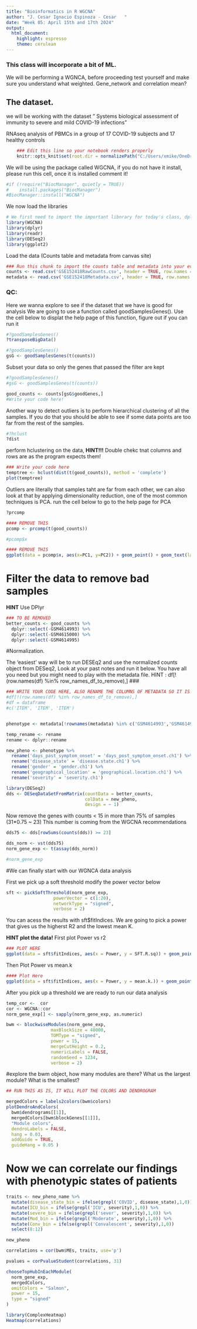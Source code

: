 ```yaml
---
title: "Bioinformatics in R WGCNA"
author: "J. Cesar Ignacio Espinoza - Cesar   "
date: "Week 05: April 15th and 17th 2024"
output: 
  html_document: 
    highlight: espresso
    theme: cerulean
---
```


### This class will incorporate a bit of ML.

We will be performing a WGNCA, before proceeding test yourself and make sure you understand what weighted. Gene_network and correlation mean?


## The dataset.  
 we will be working with the dataset "	Systems biological assessment of immunity to severe and mild COVID-19 infections" 
 
RNAseq analysis of PBMCs in a group of 17 COVID-19 subjects and 17 healthy controls


```r
    ### Edit this line so your notebook renders properly
    knitr::opts_knit$set(root.dir = normalizePath("C:/Users/xmike/OneDrive/Desktop/Coding_in_R/Week 4")) 
```
We will be using the package called WGCNA, if you do not have it install, please run this cell, once it is installed comment it!
```r
#if (!require("BiocManager", quietly = TRUE))
#    install.packages("BiocManager")
#BiocManager::install("WGCNA")
```

We now load the libraries
```r
# We first need to import the important libnrary for today's class, dplyr
library(WGCNA)
library(dplyr)
library(readr)
library(DESeq2)
library(ggplot2)
```

Load the data (Counts table and metadata from canvas site)

```r
### Run this chunk to import the counts table and metadata into your evironment.
counts <- read.csv('GSE152418RawCounts.csv', header = TRUE, row.names = 1)
metadata <- read.csv('GSE152418Metadata.csv', header = TRUE, row.names = 1)

```

### QC:
Here we wanna explore to see if the dataset that we have is good for analysis
We are going to use a function called goodSamplesGenes(). Use the cell below to displat the help page of this function, figure out if you can run it

```r
#?goodSamplesGenes()
?transposeBigData()
```

```r
#?goodSamplesGenes()
gsG <- goodSamplesGenes(t(counts))
```
Subset your data so only the genes that passed the filter are kept

```r
#?goodSamplesGenes()
#gsG <- goodSamplesGenes(t(counts))

```

```r

good_counts <- counts[gsG$goodGenes,]
#Write your code here!
```

Another way to detect outliers is to perform hierarchical clustering of all the samples. If you do that you should be able to see if some data points are too far from the rest of the samples.

```r
#?hclust
?dist
```

perform hclustering on the data, **HINT!!!** Double chekc tnat columns and rows are as the program expects them!

```r
### Write your code here
temptree <- hclust(dist(t(good_counts)), method = 'complete')
plot(temptree)
```

Outliers are literally that samples taht are far from each other, we can also look at that by applying dimensionality reduction, one of the most common techniques is PCA. run the cell below to go to the help page for PCA

```r
?prcomp
```


```r
#### REMOVE THIS 
pcomp <- prcomp(t(good_counts))

```

```r
#pcomp$x
```

```r
#### REMOVE THIS 
ggplot(data = pcomp$x, aes(x=PC1, y=PC2)) + geom_point() + geom_text(label = rownames(pcomp$x))
```

# Filter the data to remove bad samples
**HINT** Use DPlyr

```r
### TO BE REMOVED
better_counts <- good_counts %>%
  dplyr::select(-GSM4614993) %>%
  dplyr::select(-GSM4615000) %>%
  dplyr::select(-GSM4614995)
```

#Normalization. 

The 'easiest' way will be to run DESEq2 and use the normalized counts object from DESeq2, Look at your past notes and run it below. You have all you need but you might need to play with the metadata file.
HINT : df[!(row.names(df) %in% row_names_df_to_remove),] ### 

```r

### WRITE YOUR CODE HERE, ALSO RENAME THE COLUMNS OF METADATA SO IT IS EASIER TO READ, REMOVE 'DOTS' 
#df[!(row.names(df) %in% row_names_df_to_remove),]
#df = dataframe
#c('ITEM', 'ITEM', 'ITEM')


phenotype <- metadata[!rownames(metadata) %in% c('GSM4614993','GSM4614995','GSM4615000'),]

temp_rename <- rename
rename <- dplyr::rename

```

```r
new_pheno <- phenotype %>%
  rename('days_past_symptom_onset' = 'days_post_symptom_onset.ch1') %>%
  rename('disease_state' = 'disease.state.ch1') %>%
  rename('gender' = 'gender.ch1') %>%
  rename('geographical_location' = 'geographical.location.ch1') %>%
  rename('severity' = 'severity.ch1')
```

```r
library(DESeq2)
dds <- DESeqDataSetFromMatrix(countData = better_counts, 
                              colData = new_pheno,
                              design = ~ 1)

```

 Now remove the genes with counts < 15 in more than 75% of samples (31*0.75 ~ 23)
This number is coming from the WGCNA recommendations

```r
dds75 <- dds[rowSums(counts(dds)) >= 23]
``` 

```r
dds_norm <- vst(dds75)
norm_gene_exp <- t(assay(dds_norm))
```

```r

#norm_gene_exp

```
#We can finally start with our WGNCA data analysis

First we pick up a soft threshold modify the power vector below 

```r
sft <- pickSoftThreshold(norm_gene_exp, 
                  powerVector = c(1:20), 
                  networkType = "signed", 
                  verbose = 2)
```

You can acess the results with sft$fitIndices. We are going to pick a power that gives us the higherst R2 and the lowest mean K. 

**HINT plot the data!** First plot Power vs r2
```r
### PLOT HERE
ggplot(data = sft$fitIndices, aes(x = Power, y = SFT.R.sq)) + geom_point()
```

Then Plot Power vs mean.k
```r
#### Plot Here
ggplot(data = sft$fitIndices, aes(x = Power, y = mean.k.)) + geom_point()
```
After you pick up a threshold we are ready to run our data analysis

```r
temp_cor <-  cor
cor <- WGCNA::cor
norm_gene_exp[] <- sapply(norm_gene_exp, as.numeric)

bwm <- blockwiseModules(norm_gene_exp, 
                 maxBlockSize = 40000,
                 TOMType = "signed",
                 power = 15, 
                 mergeCutHeight = 0.2, 
                 numericLabels = FALSE, 
                 randomSeed = 1234, 
                 verbose = 2)
```

#explore the bwm object, 
how many modules are there? 
What us the largest module?
What is the smallest?

```r
## RUN THIS AS IS, IT WILL PLOT THE COLORS AND DENDROGRAM

mergedColors = labels2colors(bwm$colors)
plotDendroAndColors(
  bwm$dendrograms[[1]],
  mergedColors[bwm$blockGenes[[1]]],
  "Module colors",
  dendroLabels = FALSE,
  hang = 0.03,
  addGuide = TRUE,
  guideHang = 0.05 )
```
# Now we can correlate our findings with phenotypic states of patients

```r
traits <- new_pheno_name %>%
  mutate(disease_state_bin = ifelse(grepl('COVID', disease_state),1,0)) %>%
  mutate(ICU_bin = ifelse(grepl('ICU', severity),1,0)) %>%
  mutate(severe_bin = ifelse(grepl('sever', severity),1,0)) %>%
  mutate(Mod_bin = ifelse(grepl('Moderate', severity),1,0)) %>%
  mutate(Conv_bin = ifelse(grepl('Convalescent', severity),1,0))
  select(8:12)

```

```r
new_pheno
```

```r
correlations = cor(bwm$MEs, traits, use='p')
```

```r
pvalues = corPvalueStudent(correlations, 31)
```

```r
chooseTopHubInEachModule(
  norm_gene_exp,
  mergedColors,
  omitColors = "Salmon",
  power = 15,
  type = "signed"
)
```

```r
library(ComplexHeatmap)
Heatmap(correlations)
```